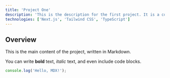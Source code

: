 ```yaml
---
title: 'Project One'
description: 'This is the description for the first project. It is a cool project.'
technologies: ['Next.js', 'Tailwind CSS', 'TypeScript']
---
```


## Overview

This is the main content of the project, written in Markdown.

You can write **bold** text, *italic* text, and even include code blocks.

```javascript
console.log('Hello, MDX!');
```

